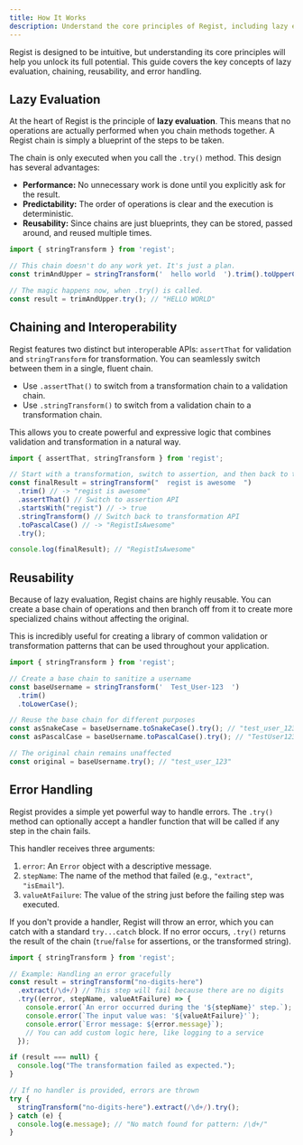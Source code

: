 ```yaml
---
title: How It Works
description: Understand the core principles of Regist, including lazy evaluation, chaining, reusability, and error handling.
---
```


Regist is designed to be intuitive, but understanding its core principles will help you unlock its full potential. This guide covers the key concepts of lazy evaluation, chaining, reusability, and error handling.

## Lazy Evaluation

At the heart of Regist is the principle of **lazy evaluation**. This means that no operations are actually performed when you chain methods together. A Regist chain is simply a blueprint of the steps to be taken.

The chain is only executed when you call the `.try()` method. This design has several advantages:

- **Performance:** No unnecessary work is done until you explicitly ask for the result.
- **Predictability:** The order of operations is clear and the execution is deterministic.
- **Reusability:** Since chains are just blueprints, they can be stored, passed around, and reused multiple times.

```typescript
import { stringTransform } from 'regist';

// This chain doesn't do any work yet. It's just a plan.
const trimAndUpper = stringTransform('  hello world  ').trim().toUpperCase();

// The magic happens now, when .try() is called.
const result = trimAndUpper.try(); // "HELLO WORLD"
```

## Chaining and Interoperability

Regist features two distinct but interoperable APIs: `assertThat` for validation and `stringTransform` for transformation. You can seamlessly switch between them in a single, fluent chain.

- Use `.assertThat()` to switch from a transformation chain to a validation chain.
- Use `.stringTransform()` to switch from a validation chain to a transformation chain.

This allows you to create powerful and expressive logic that combines validation and transformation in a natural way.

```typescript
import { assertThat, stringTransform } from 'regist';

// Start with a transformation, switch to assertion, and then back to transformation
const finalResult = stringTransform("  regist is awesome  ")
  .trim() // -> "regist is awesome"
  .assertThat() // Switch to assertion API
  .startsWith("regist") // -> true
  .stringTransform() // Switch back to transformation API
  .toPascalCase() // -> "RegistIsAwesome"
  .try();

console.log(finalResult); // "RegistIsAwesome"
```

## Reusability

Because of lazy evaluation, Regist chains are highly reusable. You can create a base chain of operations and then branch off from it to create more specialized chains without affecting the original.

This is incredibly useful for creating a library of common validation or transformation patterns that can be used throughout your application.

```typescript
import { stringTransform } from 'regist';

// Create a base chain to sanitize a username
const baseUsername = stringTransform('  Test_User-123  ')
  .trim()
  .toLowerCase();

// Reuse the base chain for different purposes
const asSnakeCase = baseUsername.toSnakeCase().try(); // "test_user_123"
const asPascalCase = baseUsername.toPascalCase().try(); // "TestUser123"

// The original chain remains unaffected
const original = baseUsername.try(); // "test_user_123"
```

## Error Handling

Regist provides a simple yet powerful way to handle errors. The `.try()` method can optionally accept a handler function that will be called if any step in the chain fails.

This handler receives three arguments:

1.  `error`: An `Error` object with a descriptive message.
2.  `stepName`: The name of the method that failed (e.g., `"extract"`, `"isEmail"`).
3.  `valueAtFailure`: The value of the string just before the failing step was executed.

If you don't provide a handler, Regist will throw an error, which you can catch with a standard `try...catch` block. If no error occurs, `.try()` returns the result of the chain (`true`/`false` for assertions, or the transformed string).

```typescript
import { stringTransform } from 'regist';

// Example: Handling an error gracefully
const result = stringTransform("no-digits-here")
  .extract(/\d+/) // This step will fail because there are no digits
  .try((error, stepName, valueAtFailure) => {
    console.error(`An error occurred during the '${stepName}' step.`);
    console.error(`The input value was: '${valueAtFailure}'`);
    console.error(`Error message: ${error.message}`);
    // You can add custom logic here, like logging to a service
  });

if (result === null) {
  console.log("The transformation failed as expected.");
}

// If no handler is provided, errors are thrown
try {
  stringTransform("no-digits-here").extract(/\d+/).try();
} catch (e) {
  console.log(e.message); // "No match found for pattern: /\d+/"
}
```

